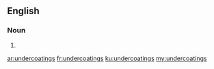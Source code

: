==English==

===Noun===
{{head|en}}

# {{plural of|undercoating}}

[[ar:undercoatings]]
[[fr:undercoatings]]
[[ku:undercoatings]]
[[my:undercoatings]]